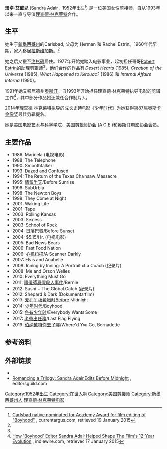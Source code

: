 '''珊卓·艾戴兒''' (Sandra Adair，1952年出生<ref name="CA">[http://www.currentargus.com/carlsbad-news/ci_27337796/carlsbad-native-nominated-academy-award-film-editing-boyhood Carlsbad native nominated for Academy Award for film editing of "Boyhood"] {{webarchive|url=https://web.archive.org/web/20150119114047/http://www.currentargus.com/carlsbad-news/ci_27337796/carlsbad-native-nominated-academy-award-film-editing-boyhood |date=2015-01-19 }}, currentargus.com, retrieved 19 January 2015</ref>) 是一位美国女性剪接师，自从1993年以来一直与导演[[理查德·林克莱特|理查德·林克莱特]]合作。

== 生平 ==
她生于[[新墨西哥州|新墨西哥州]]的Carlsbad, 父母为 Herman 和 Rachel Estrin。1960年代早期，家人移居[[拉斯维加斯|拉斯维加斯]]。<ref name="CA" />

她之后又搬至[[洛杉矶|洛杉矶]]居住。1977年开始她踏入电影事业，起初担任哥哥[[Robert_Estrin|Robert Estrin]]的助理剪辑师<ref name="CA" />，他们合作的作品有 ''Desert Hearts'' (1985), ''Creation of the Universe'' (1985), ''What Happened to Kerouac?'' (1986) 和 ''Internal Affairs Interna'' (1990)。

1991年她又移居德州[[奥斯汀|奥斯汀]]。自1993年开始担任理查德·林克莱特执导电影的剪辑工作<ref>[http://www.indiewire.com/article/how-boyhood-editor-sandra-adair-helped-shape-the-films-12-year-evolution-20140717 How 'Boyhood' Editor Sandra Adair Helped Shape The Film's 12-Year Evolution] {{Wayback|url=http://www.indiewire.com/article/how-boyhood-editor-sandra-adair-helped-shape-the-films-12-year-evolution-20140717 |date=20150221151400 }}, indiewire.com, retrieved 17 January 2015</ref>，其中部分作品她还兼任合作制片人。 

2014年理查德·林克莱特执导的成长史诗电影《[[少年时代|少年时代]]》为她获得[[第87届奥斯卡金像奖|第87届奥斯卡金像奖]]最佳剪辑提名。 

她是[[美国电影艺术与科学学院|美国电影艺术与科学学院]]、[[美国剪辑师协会|美国剪辑师协会]] (A.C.E.)和[[奥斯汀电影协会|奥斯汀电影协会]]会员。

== 主要作品 ==
* 1986: Maricela (电视电影)
* 1988: The Telephone
* 1990: Smoothtalker
* 1993: Dazed and Confused
* 1994: The Return of the Texas Chainsaw Massacre
* 1995: [[情留半天|情留半天]]/Before Sunrise
* 1996: SubUrbia
* 1998: The Newton Boys
* 1998: They Come at Night
* 2001: Waking Life
* 2001: Tape
* 2003: Rolling Kansas
* 2003: Sexless
* 2003: School of Rock
* 2004: [[日落巴黎|日落巴黎]]/Before Sunset
* 2004: $5.15/Hr. (电视电影)
* 2005: Bad News Bears
* 2006: Fast Food Nation
* 2006: [[心机扫描|心机扫描]]/A Scanner Darkly
* 2007: Elvis and Anabelle
* 2008: Inning by Inning: A Portrait of a Coach (纪录片)
* 2008: Me and Orson Welles
* 2010: Everything Must Go
* 2011: [[禮儀師真假殺人事件|禮儀師真假殺人事件]]/Bernie
* 2012: Sushi − The Global Catch (纪录片)
* 2012: Shepard & Dark (Dokumentarfilm)
* 2013: [[爱在午夜希腊时|爱在午夜希腊时]]Before Midnight
* 2014: [[少年时代|少年时代]]/Boyhood
* 2015: [[各有少年时|各有少年时]]/Everybody Wants Some
* 2017: [[老爸出任務|老爸出任務]]/Last Flag Flying
* 2019: [[伯纳黛特你去了哪|伯纳黛特你去了哪]]/Where'd You Go, Bernadette

== 参考资料 ==
<references />

== 外部链接 ==
* {{IMDb name|0010471}}
* [https://www.editorsguild.com/Magazine.cfm?ArticleID=1210 Romancing a Trilogy: Sandra Adair Edits Before Midnight] {{Wayback|url=https://www.editorsguild.com/Magazine.cfm?ArticleID=1210 |date=20150222163330 }}, editorsguild.com

{{Authority control}}

{{DEFAULTSORT:Adair, Sandra}}
[[Category:1952年出生|Category:1952年出生]]
[[Category:在世人物|Category:在世人物]]
[[Category:美国剪接师|Category:美国剪接师]]
[[Category:新墨西哥州人|Category:新墨西哥州人]]
[[Category:理查德·林克莱特电影|]]